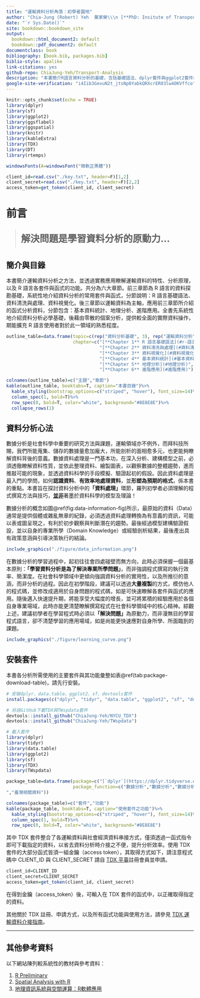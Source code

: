 ```yaml
--- 
title: "運輸資料分析角落：初學者園地"
author: "Chia-Jung (Robert) Yeh  葉家榮\\\n [**PhD: Insitute of Transport and Logistics Studies, USYD**](https://www.sydney.edu.au/business/about/our-people/research-students/chia-jung-yeh-557.html)\\\nM.S.: Department of Transportation and Logistics Management, NYCU"
date: "`r Sys.Date()`"
site: bookdown::bookdown_site
output:
  bookdown::html_document2: default
  bookdown::pdf_document2: default
documentclass: book
bibliography: [book.bib, packages.bib]
biblio-style: apalike
link-citations: yes
github-repo: ChiaJung-Yeh/Transport-Analysis
description: "本書簡介R語言資料分析的基礎，含括基礎語法、dplyr套件與ggplot2套件的使用，深入淺出資料分析的步驟，最後透過運輸案例將所介紹的套件與函式應用於實務資料。"
google-site-verification: "i4Iib3GevuN2t_jtsNp0YabkQRXcrER03lw4OKVffco"
---
```


```r
knitr::opts_chunk$set(echo = TRUE)
library(dplyr)
library(sf)
library(ggplot2)
library(ggsflabel)
library(ggspatial)
library(knitr)
library(kableExtra)
library(TDX)
library(DT)
library(rtemps)

windowsFonts(A=windowsFont("微軟正黑體"))

client_id=read.csv("./key.txt", header=F)[1,2]
client_secret=read.csv("./key.txt", header=F)[2,2]
access_token=get_token(client_id, client_secret)
```

<meta name="google-site-verification" content="i4Iib3GevuN2t_jtsNp0YabkQRXcrER03lw4OKVffco" />

# **前言** {-}

><p style="font-size:25px;line-height:2">**解決問題是學習資料分析的原動力...**</p>  


## 簡介與目錄 {-}

本書簡介運輸資料分析之方法，並透過實務應用瞭解運輸資料的特性、分析原理，以及 R 語言各套件與函式的功能。共分為六大章節。前三章節為 R 語言的資料探勘基礎，系統性地介紹資料分析的常用套件與函式，分節說明：R 語言基礎語法、資料清洗與處理、資料視覺化。後三章節以運輸資料為主軸，應用前三章節所介紹的函式分析資料，分節包含：基本資料統計、地理分析、進階應用。全書先系統性地介紹資料分析必學基礎，後藉由零散的個案分析，提供較全面的實際資料操作，期能擴充 R 語言使用者對於此一領域的熟悉程度。

```r
outline_table=data.frame(topic=c(rep("資料分析基礎", 3), rep("運輸資料分析", 3)),
                         chapter=c("[**Chapter 1** R 語言基礎語法](#r-語言基礎語法)",
                                   "[**Chapter 2** 資料清洗與處理](#資料清洗與處理)",
                                   "[**Chapter 3** 資料視覺化](#資料視覺化)",
                                   "[**Chapter 4** 基本資料統計](#基本資料統計)",
                                   "[**Chapter 5** 地理分析](#地理分析)",
                                   "[**Chapter 6** 進階應用](#進階應用)"))

colnames(outline_table)=c("主題","章節")
kable(outline_table, booktabs=T, caption="本書目錄")%>%
  kable_styling(bootstrap_options=c("striped", "hover"), font_size=14)%>%
  column_spec(1, bold=T)%>%
  row_spec(0, bold=T, color="white", background="#8E8E8E")%>%
  collapse_rows(1)
```



## 資料分析心法 {-}

數據分析是社會科學中重要的研究方法與課題，運輸領域亦不例外，而拜科技所賜，我們所能蒐集、儲存的數據量愈加龐大，所能剖析的面相愈多元，也更能夠瞭解資料背後的意義。數據資料處理是一門基本功，在深入分析、建構模型之前，必須透徹瞭解資料性質，並依此整理資料、繪製圖表，以觀察數據的整體趨勢，進而推敲可能的現象，並透過資料科學的手段模擬、驗證起初的假設。因此資料處理是最入門的學問，如何**認識資料**、**有效率地處理資料**，並**形塑為預期的格式**，係本書的重點。本書旨在探討資料分析中的**「資料處理」**環節，羅列初學者必須理解的程式撰寫方法與技巧，**<u>並非</u>**著墨於資料科學的模型及理論！

數據分析的概念如圖\@ref(fig:data-information-fig)所示，最原始的資料（Data）通常是提供個體或雜亂無章的紀錄，必須透過資料處理轉換為有意義的資訊，可能以表或圖呈現之，有利於初步觀察與判斷潛在的趨勢。最後經過模型建構驗證假設，並以自身的專業所學（Domain Knowledge）或經驗剖析結果，最後產出具有政策意涵與引導決策執行的結論。

```r
include_graphics("./figure/data_information.png")
```

在數據分析的學習過程中，起初往往會四處碰壁而無方向，此時必須保握一個最基本原則：**「學習資料分析是為了解決專業所學問題」**，而非強調程式撰寫的執行效率、簡潔度。在社會科學領域中更傾向強調資料分析的實用性，以及所推衍的意涵，而非分析的過程。因此在初學階段，建議可以透過**大量複製**的方式，模仿他人的程式碼，並修改成適用於自身問題的程式碼，如是可快速瞭解各套件與函式的應用。隨後邁入快速提升期，將能享受大幅度的增長，並可將累積的經驗應用於各個自身專業場域，此時亦能更清楚瞭解撰寫程式在社會科學領域中的核心精神。綜觀上述，建議初學者在學習程式時必須以**「解決問題」**為原動力，而非漫無目的學習程式語言，卻不清楚學習的應用場域，如是尚能更快速應對自身所學、所面臨到的課題。

```r
include_graphics("./figure/learning_curve.png")
```


## 安裝套件 {-}

本書各分析所需使用的主要套件與其功能彙整如表\@ref(tab:package-download-table)，請先行安裝。

```r
# 安裝dplyr、data.table、ggplot2、sf、devtools套件
install.packages(c("dplyr", "tidyr", "data.table", "ggplot2", "sf", "devtools"))

# 另自GitHub下載TDX與TWspdata套件
devtools::install_github("ChiaJung-Yeh/NYCU_TDX")
devtools::install_github("ChiaJung-Yeh/TWspdata")

# 載入套件
library(dplyr)
library(tidyr)
library(data.table)
library(ggplot2)
library(sf)
library(TDX)
library(TWspdata)
```

```r
package_table=data.frame(package=c("[`dplyr`](https://dplyr.tidyverse.org/)","[`tidyr`](https://tidyr.tidyverse.org/)", "[`data.table`](https://rdatatable.gitlab.io/data.table/)", "[`ggplot2`](https://ggplot2.tidyverse.org/)", "[`sf`](https://r-spatial.github.io/sf/)", "[`TDX`](https://chiajung-yeh.github.io/TDX_Guide/)", "[`TWspdata`](https://github.com/ChiaJung-Yeh/TWspdata)"),
                         package_function=c("數據分析","數據分析","數據分析（尤其更大量的數據）","繪圖","地理分析","介接臺灣運輸資料
","臺灣相關資料"))

colnames(package_table)=c("套件","功能")
kable(package_table, booktabs=T, caption="使用套件之功能")%>%
  kable_styling(bootstrap_options=c("striped", "hover"), font_size=14)%>%
  column_spec(1, bold=T)%>%
  row_spec(0, bold=T, color="white", background="#8E8E8E")
```

其中 TDX 套件整合了各運輸資料與社會經濟資料串接方式，僅須透過一函式指令即可下載指定的資料，以省去資料分析時介接之不便，提升分析效率。使用 TDX 套件的大部分函式皆須一組金鑰（access token），其取得方式如下，請注意程式碼中 CLIENT_ID 與 CLIENT_SECRET 請自 [TDX 平臺](https://tdx.transportdata.tw/register)註冊會員並申請。

```r
client_id=CLIENT_ID
client_secret=CLIENT_SECRET
access_token=get_token(client_id, client_secret)
```

在得到金鑰（access_token）後，可輸入在 TDX 套件的函式中，以正確取得指定的資料。

其他關於 TDX 註冊、申請方式，以及所有函式功能與使用方法，請參見 [TDX 運輸資料介接指南](https://chiajung-yeh.github.io/TDX_Guide/)。

---

## 其他參考資料 {-}

以下網站陳列較系統性的教材與參考資料：

1. [R Preliminary](https://chiajung-yeh.github.io/R-Code-Sharing/R_Preliminary/R_Preliminary.html)
2. [Spatial Analysis with R](https://chiajung-yeh.github.io/Spatial-Analysis/)  
3. [地理資訊系統與空間運算：R軟體應用](https://www.books.com.tw/products/0010979785)

